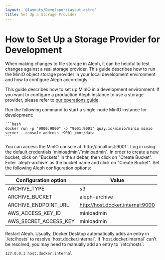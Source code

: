 ```yaml
---
layout: '@layouts/DevelopersLayout.astro'
title: Set Up a Storage Provider
---
```


# How to Set Up a Storage Provider for Development

<p class="lead">When making changes to file storage in Aleph, it can be helpful to test changes against a real storage provider. This guide describes how to run the MinIO object storage provider in your local development environment and how to configure Aleph accordingly.</p>

<Callout theme="danger">This guide describes how to set up MinIO in a development environment. If you want to configure a production Aleph instance to use a storage provider, please refer to [our operations guide](/developers/how-to/operations/blob-storage).</Callout>

<Steps>
  <Step>
    Run the following command to start a single-node MinIO instance for development:

    ```bash
    docker run -p "9000:9000" -p "9001:9001" quay.io/minio/minio minio server --console-address :9001 /mnt/data
    ```
  </Step>

  <Step>
    You can access the MinIO console at `http://localhost:9001`. Log in using the default credentials `minioadmin`/`minioadmin`.
  </Step>

  <Step>
    In order to create a new bucket, click on "Buckets" in the sidebar, then click on "Create Bucket".
  </Step>

  <Step>
    Enter `aleph-archive` as the bucket name and click on "Create Bucket".
  </Step>

  <Step>
    Set the following Aleph configuration options:

| Configuration option | Value |
| --- | --- |
| ARCHIVE_TYPE | s3 |
| ARCHIVE_BUCKET | aleph-archive |
| ARCHIVE_ENDPOINT_URL | http://host.docker.internal:9000 |
| AWS_ACCESS_KEY_ID | minioadmin |
| AWS_SECRET_ACCESS_KEY | minioadmin |
  </Step>

  <Step>
    Restart Aleph.
  </Step>
</Steps>

<Callout>
  Usually, Docker Desktop automatically adds an entry in `/etc/hosts` to resolve `host.docker.internal`. If `host.docker.internal` can’t be resolved, you may need to manually add an entry to `/etc/hosts`:

  ```
  127.0.0.1 host.docker.internal
  ```
</Callout>
